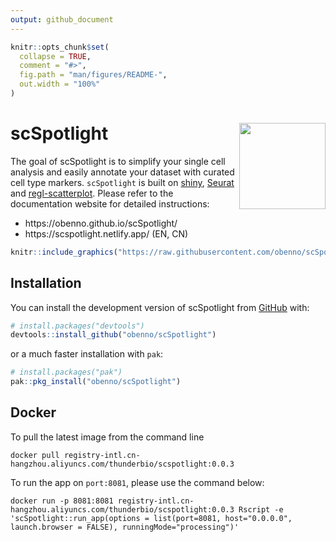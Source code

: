 ```yaml
---
output: github_document
---
```


<!-- README.md is generated from README.Rmd. Please edit that file -->

```r
knitr::opts_chunk$set(
  collapse = TRUE,
  comment = "#>",
  fig.path = "man/figures/README-",
  out.width = "100%"
)
```

# scSpotlight <a href="https://obenno.github.io/scSpotlight/"><img src="man/figures/logo.png" align="right" height="138" /></a>

<!-- badges: start -->
<!-- badges: end -->

The goal of scSpotlight is to simplify your single cell analysis and easily
annotate your dataset with curated cell type markers. `scSpotlight` is built on
[shiny](https://shiny.posit.co/), [Seurat](https://satijalab.org/seurat/) 
and [regl-scatterplot](https://github.com/flekschas/regl-scatterplot). 
Please refer to the documentation website for detailed instructions:

- https://obenno.github.io/scSpotlight/
- https://scspotlight.netlify.app/ (EN, CN)
 

```r
knitr::include_graphics("https://raw.githubusercontent.com/obenno/scSpotlight/main/vignettes/articles/images/scSpotlight_landingFigure.png")
```

## Installation

You can install the development version of scSpotlight from [GitHub](https://github.com/) with:

``` r
# install.packages("devtools")
devtools::install_github("obenno/scSpotlight")
```

or a much faster installation with `pak`:

``` r
# install.packages("pak")
pak::pkg_install("obenno/scSpotlight")
```

## Docker

To pull the latest image from the command line

```
docker pull registry-intl.cn-hangzhou.aliyuncs.com/thunderbio/scspotlight:0.0.3
```

To run the app on `port:8081`, please use the command below:

```
docker run -p 8081:8081 registry-intl.cn-hangzhou.aliyuncs.com/thunderbio/scspotlight:0.0.3 Rscript -e 'scSpotlight::run_app(options = list(port=8081, host="0.0.0.0", launch.browser = FALSE), runningMode="processing")'
```
